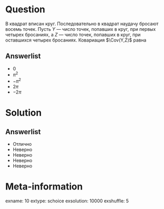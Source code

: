 Question
========
В квадрат вписан круг. Последовательно в квадрат наудачу бросают восемь точек. Пусть $Y$ — число точек, попавших в круг, при первых четырех бросаниях, а $Z$ — число точек, попавших в круг, при оставшихся четырех бросаниях. Ковариация $\Cov(Y,Z)$ равна
     

Answerlist
----------
*  $0$
*  $\pi^2$
*  $-\pi^2$
*  $2\pi$
*  $-2\pi$


Solution
========

Answerlist
----------
*  Отлично
*  Неверно
*  Неверно
*  Неверно
*  Неверно

Meta-information
================
exname: 10
extype: schoice
exsolution: 10000
exshuffle: 5
